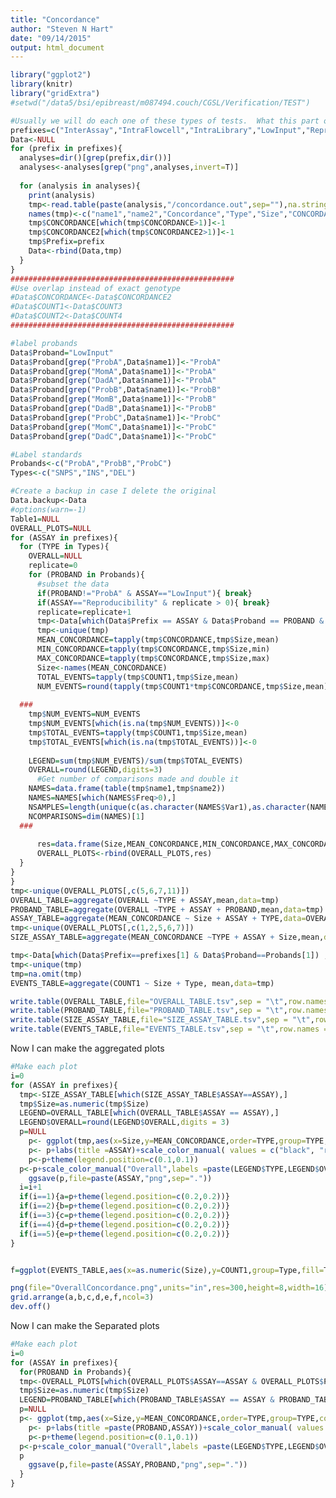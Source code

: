 ```yaml
---
title: "Concordance"
author: "Steven N Hart"
date: "09/14/2015"
output: html_document
---
```


```r
library("ggplot2")
library(knitr)
library("gridExtra")
#setwd("/data5/bsi/epibreast/m087494.couch/CGSL/Verification/TEST")

#Usually we will do each one of these types of tests.  What this part of the script does it is looks for folders that start with the test type and reads in those data.  It needs to skip any image file that might already exists.
prefixes=c("InterAssay","IntraFlowcell","IntraLibrary","LowInput","Reproducibility")
Data<-NULL
for (prefix in prefixes){
  analyses=dir()[grep(prefix,dir())]
  analyses<-analyses[grep("png",analyses,invert=T)]
  
  for (analysis in analyses){
    print(analysis)
    tmp<-read.table(paste(analysis,"/concordance.out",sep=""),na.strings = ".",sep="\t")
    names(tmp)<-c("name1","name2","Concordance","Type","Size","CONCORDANCE","COUNT1","COUNT2","CONCORDANCE2","COUNT3","COUNT4","UNUSED")
    tmp$CONCORDANCE[which(tmp$CONCORDANCE>1)]<-1
    tmp$CONCORDANCE2[which(tmp$CONCORDANCE2>1)]<-1
    tmp$Prefix=prefix
    Data<-rbind(Data,tmp)
  }
}
##################################################
#Use overlap instead of exact genotype
#Data$CONCORDANCE<-Data$CONCORDANCE2
#Data$COUNT1<-Data$COUNT3
#Data$COUNT2<-Data$COUNT4
##################################################

#label probands
Data$Proband="LowInput"
Data$Proband[grep("ProbA",Data$name1)]<-"ProbA"
Data$Proband[grep("MomA",Data$name1)]<-"ProbA"
Data$Proband[grep("DadA",Data$name1)]<-"ProbA"
Data$Proband[grep("ProbB",Data$name1)]<-"ProbB"
Data$Proband[grep("MomB",Data$name1)]<-"ProbB"
Data$Proband[grep("DadB",Data$name1)]<-"ProbB"
Data$Proband[grep("ProbC",Data$name1)]<-"ProbC"
Data$Proband[grep("MomC",Data$name1)]<-"ProbC"
Data$Proband[grep("DadC",Data$name1)]<-"ProbC"

#Label standards
Probands<-c("ProbA","ProbB","ProbC")
Types<-c("SNPS","INS","DEL")

#Create a backup in case I delete the original
Data.backup<-Data
#options(warn=-1)
Table1=NULL
OVERALL_PLOTS=NULL
for (ASSAY in prefixes){
  for (TYPE in Types){
    OVERALL=NULL
    replicate=0
    for (PROBAND in Probands){
      #subset the data
      if(PROBAND!="ProbA" & ASSAY=="LowInput"){ break}
      if(ASSAY=="Reproducibility" & replicate > 0){ break}
      replicate=replicate+1
      tmp<-Data[which(Data$Prefix == ASSAY & Data$Proband == PROBAND & Data$Type == TYPE),]
      tmp<-unique(tmp)
      MEAN_CONCORDANCE=tapply(tmp$CONCORDANCE,tmp$Size,mean)
      MIN_CONCORDANCE=tapply(tmp$CONCORDANCE,tmp$Size,min)
      MAX_CONCORDANCE=tapply(tmp$CONCORDANCE,tmp$Size,max)
      Size<-names(MEAN_CONCORDANCE)
      TOTAL_EVENTS=tapply(tmp$COUNT1,tmp$Size,mean)
      NUM_EVENTS=round(tapply(tmp$COUNT1*tmp$CONCORDANCE,tmp$Size,mean))
      
  ###
    tmp$NUM_EVENTS=NUM_EVENTS
    tmp$NUM_EVENTS[which(is.na(tmp$NUM_EVENTS))]<-0
    tmp$TOTAL_EVENTS=tapply(tmp$COUNT1,tmp$Size,mean)
    tmp$TOTAL_EVENTS[which(is.na(tmp$TOTAL_EVENTS))]<-0
    
    LEGEND=sum(tmp$NUM_EVENTS)/sum(tmp$TOTAL_EVENTS)
    OVERALL=round(LEGEND,digits=3)
      #Get number of comparisons made and double it
    NAMES=data.frame(table(tmp$name1,tmp$name2))
    NAMES=NAMES[which(NAMES$Freq>0),]
    NSAMPLES=length(unique(c(as.character(NAMES$Var1),as.character(NAMES$Var2))))
    NCOMPARISONS=dim(NAMES)[1]    
  ###      
      
      res=data.frame(Size,MEAN_CONCORDANCE,MIN_CONCORDANCE,MAX_CONCORDANCE,ASSAY,PROBAND,TYPE, replicate,NUM_EVENTS,TOTAL_EVENTS,OVERALL,NSAMPLES,NCOMPARISONS)
      OVERALL_PLOTS<-rbind(OVERALL_PLOTS,res)
  }
}
}
tmp<-unique(OVERALL_PLOTS[,c(5,6,7,11)])
OVERALL_TABLE=aggregate(OVERALL ~TYPE + ASSAY,mean,data=tmp)
PROBAND_TABLE=aggregate(OVERALL ~TYPE + ASSAY + PROBAND,mean,data=tmp)
ASSAY_TABLE=aggregate(MEAN_CONCORDANCE ~ Size + ASSAY + TYPE,data=OVERALL_PLOTS, mean)
tmp<-unique(OVERALL_PLOTS[,c(1,2,5,6,7)])
SIZE_ASSAY_TABLE=aggregate(MEAN_CONCORDANCE ~TYPE + ASSAY + Size,mean,data=tmp)

tmp<-Data[which(Data$Prefix==prefixes[1] & Data$Proband==Probands[1]) ,c("Size","Type","COUNT1")]
tmp<-unique(tmp)
tmp=na.omit(tmp)
EVENTS_TABLE=aggregate(COUNT1 ~ Size + Type, mean,data=tmp)

write.table(OVERALL_TABLE,file="OVERALL_TABLE.tsv",sep = "\t",row.names = F)
write.table(PROBAND_TABLE,file="PROBAND_TABLE.tsv",sep = "\t",row.names = F)
write.table(SIZE_ASSAY_TABLE,file="SIZE_ASSAY_TABLE.tsv",sep = "\t",row.names = F)
write.table(EVENTS_TABLE,file="EVENTS_TABLE.tsv",sep = "\t",row.names = F)

```


Now I can make the aggregated plots
```r
#Make each plot
i=0
for (ASSAY in prefixes){
  tmp<-SIZE_ASSAY_TABLE[which(SIZE_ASSAY_TABLE$ASSAY==ASSAY),]
  tmp$Size=as.numeric(tmp$Size)
  LEGEND=OVERALL_TABLE[which(OVERALL_TABLE$ASSAY == ASSAY),]
  LEGEND$OVERALL=round(LEGEND$OVERALL,digits = 3)
  p=NULL
    p<- ggplot(tmp,aes(x=Size,y=MEAN_CONCORDANCE,order=TYPE,group=TYPE,colour=TYPE))+ylim(0,1)
    p<- p+labs(title =ASSAY)+scale_color_manual( values = c("black", "red","blue"))+geom_point()+geom_line()
    p<-p+theme(legend.position=c(0.1,0.1))
  p<-p+scale_color_manual("Overall",labels =paste(LEGEND$TYPE,LEGEND$OVERALL,sep=" = "), values = c("black", "red","blue"))
    ggsave(p,file=paste(ASSAY,"png",sep="."))
  i=i+1
  if(i==1){a=p+theme(legend.position=c(0.2,0.2))}
  if(i==2){b=p+theme(legend.position=c(0.2,0.2))}
  if(i==3){c=p+theme(legend.position=c(0.2,0.2))}
  if(i==4){d=p+theme(legend.position=c(0.2,0.2))}
  if(i==5){e=p+theme(legend.position=c(0.2,0.2))}
}


f=ggplot(EVENTS_TABLE,aes(x=as.numeric(Size),y=COUNT1,group=Type,fill=Type))+geom_bar(stat="identity",position="dodge")+theme(legend.position=c(0.8,0.8))+ylim(0,1500)+labs(title ="#Events")

png(file="OverallConcordance.png",units="in",res=300,height=8,width=16)
grid.arrange(a,b,c,d,e,f,ncol=3)
dev.off()
```
Now I can make the Separated plots
```r
#Make each plot
i=0
for (ASSAY in prefixes){
  for(PROBAND in Probands){
  tmp<-OVERALL_PLOTS[which(OVERALL_PLOTS$ASSAY==ASSAY & OVERALL_PLOTS$PROBAND==PROBAND),]
  tmp$Size=as.numeric(tmp$Size)
  LEGEND=PROBAND_TABLE[which(PROBAND_TABLE$ASSAY == ASSAY & PROBAND_TABLE$PROBAND==PROBAND),]
  p=NULL
  p<- ggplot(tmp,aes(x=Size,y=MEAN_CONCORDANCE,order=TYPE,group=TYPE,colour=TYPE))+ylim(0,1)
    p<- p+labs(title =paste(PROBAND,ASSAY))+scale_color_manual( values = c("black", "red","blue"))+geom_point()+geom_line()
    p<-p+theme(legend.position=c(0.1,0.1))
  p<-p+scale_color_manual("Overall",labels =paste(LEGEND$TYPE,LEGEND$OVERALL,sep=" = "), values = c("black", "red","blue"))
  p
    ggsave(p,file=paste(ASSAY,PROBAND,"png",sep="."))
  }
}
```

